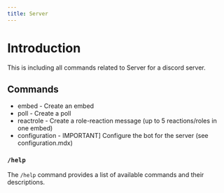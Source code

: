 ```yaml
---
title: Server
---
```


# Introduction
This is including all commands related to Server for a discord server.

## Commands
* embed - Create an embed
* poll - Create a poll
* reactrole - Create a role-reaction message (up to 5 reactions/roles in one embed)
* configuration - IMPORTANT] Configure the bot for the server (see configuration.mdx)

### `/help`
The `/help` command provides a list of available commands and their descriptions.
